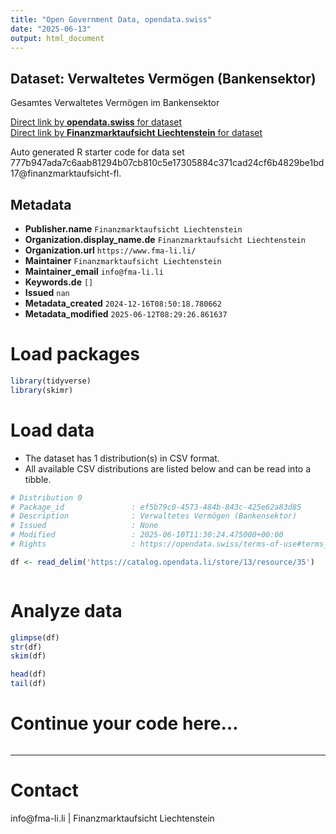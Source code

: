 ```yaml
---
title: "Open Government Data, opendata.swiss"
date: "2025-06-13"
output: html_document
---
```


## Dataset: Verwaltetes Vermögen (Bankensektor)

Gesamtes Verwaltetes Vermögen im Bankensektor

[Direct link by **opendata.swiss** for dataset](https://opendata.swiss/de/dataset/verwaltetes-vermogen-bankensektor)<br>
[Direct link by **Finanzmarktaufsicht Liechtenstein** for dataset]()

Auto generated R starter code for data set 777b947ada7c6aab81294b07cb810c5e17305884c371cad24cf6b4829be1bd17@finanzmarktaufsicht-fl.

## Metadata

- **Publisher.name** `Finanzmarktaufsicht Liechtenstein`
- **Organization.display_name.de** `Finanzmarktaufsicht Liechtenstein`
- **Organization.url** `https://www.fma-li.li/`
- **Maintainer** `Finanzmarktaufsicht Liechtenstein`
- **Maintainer_email** `info@fma-li.li`
- **Keywords.de** `[]`
- **Issued** `nan`
- **Metadata_created** `2024-12-16T08:50:18.780662`
- **Metadata_modified** `2025-06-12T08:29:26.861637`


# Load packages

```r

library(tidyverse)
library(skimr)

```

# Load data

-   The dataset has 1 distribution(s) in CSV format.
-   All available CSV distributions are listed below and can be read into a tibble.

```r

# Distribution 0
# Package_id               : ef5b79c0-4573-484b-843c-425e62a83d85
# Description              : Verwaltetes Vermögen (Bankensektor)
# Issued                   : None
# Modified                 : 2025-06-10T11:30:24.475000+00:00
# Rights                   : https://opendata.swiss/terms-of-use#terms_by

df <- read_delim('https://catalog.opendata.li/store/13/resource/35')



```

# Analyze data

```r

glimpse(df)
str(df)
skim(df)

head(df)
tail(df)

```

# Continue your code here...

```r

```

------------------------------------------------------------------------

# Contact

info@fma-li.li | Finanzmarktaufsicht Liechtenstein

